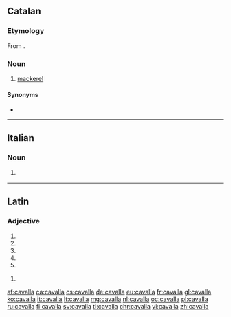 ==Catalan==

===Etymology===
From {{etyl|es|ca}} {{m|es|caballa}}.

===Noun===
{{ca-noun|f}}

# [[mackerel]]

====Synonyms====
* {{l|ca|verat}}

----

==Italian==

===Noun===
{{it-noun|f|m=cavallo}}

# {{l|en|mare}} {{gloss|female horse}}

----

==Latin==

===Adjective===
{{la-adj-form|cavalla}}

# {{inflection of|cavallus||nom|f|s|lang=la}}
# {{inflection of|cavallus||nom|n|p|lang=la}}
# {{inflection of|cavallus||acc|n|p|lang=la}}
# {{inflection of|cavallus||voc|f|s|lang=la}}
# {{inflection of|cavallus||voc|n|p|lang=la}}

{{la-adj-form|cavallā}}

# {{inflection of|cavallus||abl|f|s|lang=la}}

[[af:cavalla]]
[[ca:cavalla]]
[[cs:cavalla]]
[[de:cavalla]]
[[eu:cavalla]]
[[fr:cavalla]]
[[gl:cavalla]]
[[ko:cavalla]]
[[it:cavalla]]
[[lt:cavalla]]
[[mg:cavalla]]
[[nl:cavalla]]
[[oc:cavalla]]
[[pl:cavalla]]
[[ru:cavalla]]
[[fi:cavalla]]
[[sv:cavalla]]
[[tl:cavalla]]
[[chr:cavalla]]
[[vi:cavalla]]
[[zh:cavalla]]
